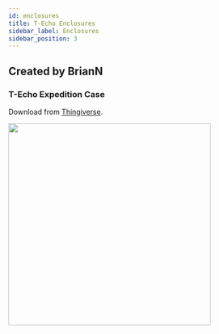 ```yaml
---
id: enclosures
title: T-Echo Enclosures
sidebar_label: Enclosures
sidebar_position: 3
---
```


## Created by BrianN

### T-Echo Expedition Case

Download from [Thingiverse](https://www.thingiverse.com/thing:5028720).

<img src="/img/enclosures/3dp-briann-techo-exp.jpg" width="400" align="left" />

<!-- ![T-Echo Expedition](/img/enclosures/3dp-briann-techo-exp.jpg) -->
